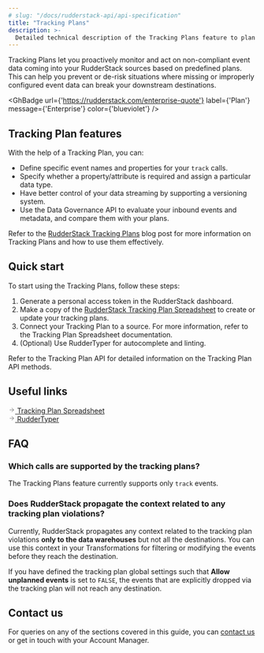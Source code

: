 ```yaml
---
# slug: "/docs/rudderstack-api/api-specification"
title: "Tracking Plans"
description: >-
  Detailed technical description of the Tracking Plans feature to plan and monitor your event data.
---
```


Tracking Plans let you proactively monitor and act on non-compliant event data coming into your RudderStack sources based on predefined plans. This can help you prevent or de-risk situations where missing or improperly configured event data can break your downstream destinations.

<GhBadge
  url={'https://rudderstack.com/enterprise-quote'}
  label={'Plan'}
  message={'Enterprise'}
  color={'blueviolet'}
/>

## Tracking Plan features

With the help of a Tracking Plan, you can:

* Define specific event names and properties for your `track` calls.
* Specify whether a property/attribute is required and assign a particular data type.
* Have better control of your data streaming by supporting a versioning system.
* Use the <Link to="/data-governance/rudderstack-data-governance-api">Data Governance API</Link> to evaluate your inbound events and metadata, and compare them with your plans.

<div class="infoBlock">
Refer to the <a href="https://rudderstack.com/blog/dogfooding-at-rudderstack-tracking-plans-part-1/">RudderStack Tracking Plans</a> blog post for more information on Tracking Plans and how to use them effectively.
</div>

## Quick start

To start using the Tracking Plans, follow these steps:

1. Generate a <Link to="/rudderstack-api/personal-access-tokens">personal access token</Link> in the RudderStack dashboard.
2. Make a copy of the [RudderStack Tracking Plan Spreadsheet](https://docs.google.com/spreadsheets/d/1QnCY3dbzyz2InB68W3AGIJshsuY3Zu8WA3AfMMxIzAQ/edit#gid=1810167975) to create or update your tracking plans.
3. Connect your Tracking Plan to a source. For more information, refer to the <Link to="/data-governance/tracking-plans/tracking-plan-spreadsheet/#linking-tracking-plan-to-a-source">Tracking Plan Spreadsheet</Link> documentation.
4. (Optional) Use <Link to="/data-governance/ruddertyper">RudderTyper</Link> for autocomplete and linting.

<div class="infoBlock">
Refer to the <Link to="/rudderstack-api/tracking-plan-api">Tracking Plan API</Link> for detailed information on the Tracking Plan API methods.
</div>

## Useful links

<a class="pageRef" href="https://www.rudderstack.com/docs/data-governance/tracking-plans/tracking-plan-spreadsheet/">
  <div class="pageRefInner">
    <span class="pageRefArrow">
      <svg
        preserveAspectRatio="xMidYMid meet"
        height="1em"
        width="1em"
        fill="none"
        xmlns="http://www.w3.org/2000/svg"
        viewBox="0 0 24 24"
        strokeWidth="2"
        strokeLinecap="round"
        strokeLinejoin="round"
        stroke="currentColor"
        class="rightRefArrow"
      >
        <g>
          <line x1="5" y1="12" x2="19" y2="12"></line>
          <polyline points="12 5 19 12 12 19"></polyline>
        </g>
      </svg>
    </span>
    <span class="mainRefText">
      Tracking Plan Spreadsheet
    </span>
  </div>
</a>

<a class="pageRef" href="https://www.rudderstack.com/docs/data-governance/ruddertyper/">
  <div class="pageRefInner">
    <span class="pageRefArrow">
      <svg
        preserveAspectRatio="xMidYMid meet"
        height="1em"
        width="1em"
        fill="none"
        xmlns="http://www.w3.org/2000/svg"
        viewBox="0 0 24 24"
        strokeWidth="2"
        strokeLinecap="round"
        strokeLinejoin="round"
        stroke="currentColor"
        class="rightRefArrow"
      >
        <g>
          <line x1="5" y1="12" x2="19" y2="12"></line>
          <polyline points="12 5 19 12 12 19"></polyline>
        </g>
      </svg>
    </span>
    <span class="mainRefText">
      RudderTyper
    </span>
  </div>
</a>

## FAQ

### Which calls are supported by the tracking plans?

The Tracking Plans feature currently supports only <Link to="/rudderstack-api/api-specification/rudderstack-spec/track">`track`</Link> events.

### Does RudderStack propagate the context related to any tracking plan violations?

Currently, RudderStack propagates any context related to the tracking plan violations **only to the data warehouses** but not all the destinations. You can use this context in your <Link to="/transformations">Transformations</Link> for filtering or modifying the events before they reach the destination.

If you have defined the <Link to="/data-governance/tracking-plans/tracking-plan-spreadsheet/#global-settings">tracking plan global settings</Link> such that **Allow unplanned events** is set to `FALSE`, the events that are explicitly dropped via the tracking plan will not reach any destination.

## Contact us

For queries on any of the sections covered in this guide, you can [contact us](mailto:%20docs@rudderstack.com) or get in touch with your Account Manager.
